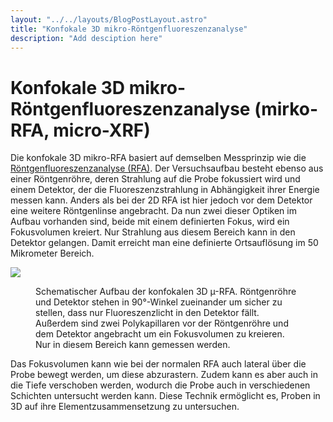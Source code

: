 ```yaml
---
layout: "../../layouts/BlogPostLayout.astro"
title: "Konfokale 3D mikro-Röntgenfluoreszenzanalyse"
description: "Add desciption here"
---
```


# Konfokale 3D mikro-Röntgenfluoreszenzanalyse (mirko-RFA, micro-XRF)

Die konfokale 3D mikro-RFA basiert auf demselben Messprinzip wie die <a href="/keywords/XRF">Röntgenfluoreszenzanalyse (RFA)</a>.
Der Versuchsaufbau besteht ebenso aus einer Röntgenröhre, deren Strahlung auf die Probe fokussiert wird und einem Detektor, der die Fluoreszenzstrahlung in Abhängigkeit ihrer Energie messen kann. 
Anders als bei der 2D RFA ist hier jedoch vor dem Detektor eine weitere Röntgenlinse angebracht. Da nun zwei dieser Optiken im Aufbau vorhanden sind, beide mit einem definierten Fokus, wird ein Fokusvolumen kreiert. Nur Strahlung aus diesem Bereich kann in den Detektor gelangen. Damit erreicht man eine definierte Ortsauflösung im 50 Mikrometer Bereich.


![](/src/imgs/keywords/3D-µRFA.png)
<figure>
    <figcaption>Schematischer Aufbau der konfokalen 3D µ-RFA. Röntgenröhre und Detektor stehen in 90°-Winkel zueinander um sicher zu stellen, dass nur Fluoreszenzlicht in den Detektor fällt. Außerdem sind zwei Polykapillaren vor der Röntgenröhre und dem Detektor angebracht um ein Fokusvolumen zu kreieren. Nur in diesem Bereich kann gemessen werden.</figcaption>
</figure> 

Das Fokusvolumen kann wie bei der normalen RFA auch lateral über die Probe bewegt werden, um diese abzurastern. Zudem kann es aber auch in die Tiefe verschoben werden, wodurch die Probe auch in verschiedenen Schichten untersucht werden kann.
Diese Technik ermöglicht es, Proben in 3D auf ihre Elementzusammensetzung zu untersuchen.